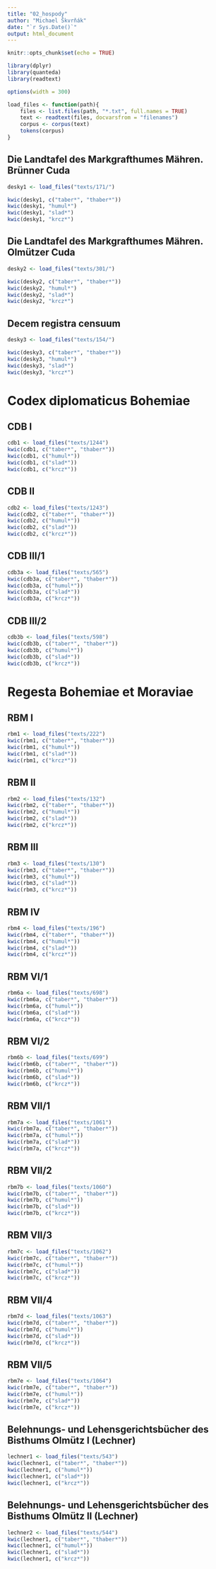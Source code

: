 ```yaml
---
title: "02_hospody"
author: "Michael Škvrňák"
date: "`r Sys.Date()`"
output: html_document
---
```


```r
knitr::opts_chunk$set(echo = TRUE)

library(dplyr)
library(quanteda)
library(readtext)

options(width = 300)

load_files <- function(path){
    files <- list.files(path, "*.txt", full.names = TRUE)
    text <- readtext(files, docvarsfrom = "filenames")
    corpus <- corpus(text)
    tokens(corpus)
}
```

## Die Landtafel des Markgrafthumes Mähren. Brünner Cuda
```r
desky1 <- load_files("texts/171/")

kwic(desky1, c("taber*", "thaber*"))
kwic(desky1, "humul*")
kwic(desky1, "slad*")
kwic(desky1, "krcz*")

```

## Die Landtafel des Markgrafthumes Mähren. Olmützer Cuda
```r
desky2 <- load_files("texts/301/")

kwic(desky2, c("taber*", "thaber*"))
kwic(desky2, "humul*")
kwic(desky2, "slad*")
kwic(desky2, "krcz*")
```

## Decem registra censuum
```r
desky3 <- load_files("texts/154/")

kwic(desky3, c("taber*", "thaber*"))
kwic(desky3, "humul*")
kwic(desky3, "slad*")
kwic(desky3, "krcz*")
```

# Codex diplomaticus Bohemiae
## CDB I
```r
cdb1 <- load_files("texts/1244")
kwic(cdb1, c("taber*", "thaber*"))
kwic(cdb1, c("humul*"))
kwic(cdb1, c("slad*"))
kwic(cdb1, c("krcz*"))
```

## CDB II
```r
cdb2 <- load_files("texts/1243")
kwic(cdb2, c("taber*", "thaber*"))
kwic(cdb2, c("humul*"))
kwic(cdb2, c("slad*"))
kwic(cdb2, c("krcz*"))
```

## CDB III/1
```r
cdb3a <- load_files("texts/565")
kwic(cdb3a, c("taber*", "thaber*"))
kwic(cdb3a, c("humul*"))
kwic(cdb3a, c("slad*"))
kwic(cdb3a, c("krcz*"))
```

## CDB III/2
```r
cdb3b <- load_files("texts/598")
kwic(cdb3b, c("taber*", "thaber*"))
kwic(cdb3b, c("humul*"))
kwic(cdb3b, c("slad*"))
kwic(cdb3b, c("krcz*"))
```

# Regesta Bohemiae et Moraviae
## RBM I 
```r
rbm1 <- load_files("texts/222")
kwic(rbm1, c("taber*", "thaber*"))
kwic(rbm1, c("humul*"))
kwic(rbm1, c("slad*"))
kwic(rbm1, c("krcz*"))
```

## RBM II
```r
rbm2 <- load_files("texts/132")
kwic(rbm2, c("taber*", "thaber*"))
kwic(rbm2, c("humul*"))
kwic(rbm2, c("slad*"))
kwic(rbm2, c("krcz*"))
```

## RBM III
```r
rbm3 <- load_files("texts/130")
kwic(rbm3, c("taber*", "thaber*"))
kwic(rbm3, c("humul*"))
kwic(rbm3, c("slad*"))
kwic(rbm3, c("krcz*"))
```

## RBM IV
```r
rbm4 <- load_files("texts/196")
kwic(rbm4, c("taber*", "thaber*"))
kwic(rbm4, c("humul*"))
kwic(rbm4, c("slad*"))
kwic(rbm4, c("krcz*"))
```

## RBM VI/1
```r
rbm6a <- load_files("texts/698")
kwic(rbm6a, c("taber*", "thaber*"))
kwic(rbm6a, c("humul*"))
kwic(rbm6a, c("slad*"))
kwic(rbm6a, c("krcz*"))
```

## RBM VI/2
```r
rbm6b <- load_files("texts/699")
kwic(rbm6b, c("taber*", "thaber*"))
kwic(rbm6b, c("humul*"))
kwic(rbm6b, c("slad*"))
kwic(rbm6b, c("krcz*"))
```

## RBM VII/1
```r
rbm7a <- load_files("texts/1061")
kwic(rbm7a, c("taber*", "thaber*"))
kwic(rbm7a, c("humul*"))
kwic(rbm7a, c("slad*"))
kwic(rbm7a, c("krcz*"))
```

## RBM VII/2
```r
rbm7b <- load_files("texts/1060")
kwic(rbm7b, c("taber*", "thaber*"))
kwic(rbm7b, c("humul*"))
kwic(rbm7b, c("slad*"))
kwic(rbm7b, c("krcz*"))
```

## RBM VII/3
```r
rbm7c <- load_files("texts/1062")
kwic(rbm7c, c("taber*", "thaber*"))
kwic(rbm7c, c("humul*"))
kwic(rbm7c, c("slad*"))
kwic(rbm7c, c("krcz*"))
```

## RBM VII/4
```r
rbm7d <- load_files("texts/1063")
kwic(rbm7d, c("taber*", "thaber*"))
kwic(rbm7d, c("humul*"))
kwic(rbm7d, c("slad*"))
kwic(rbm7d, c("krcz*"))
```

## RBM VII/5
```r
rbm7e <- load_files("texts/1064")
kwic(rbm7e, c("taber*", "thaber*"))
kwic(rbm7e, c("humul*"))
kwic(rbm7e, c("slad*"))
kwic(rbm7e, c("krcz*"))
```

## Belehnungs- und Lehensgerichtsbücher des Bisthums Olmütz I (Lechner)
```r
lechner1 <- load_files("texts/543")
kwic(lechner1, c("taber*", "thaber*"))
kwic(lechner1, c("humul*"))
kwic(lechner1, c("slad*"))
kwic(lechner1, c("krcz*"))
```

## Belehnungs- und Lehensgerichtsbücher des Bisthums Olmütz II (Lechner)
```r
lechner2 <- load_files("texts/544")
kwic(lechner1, c("taber*", "thaber*"))
kwic(lechner1, c("humul*"))
kwic(lechner1, c("slad*"))
kwic(lechner1, c("krcz*"))
```

